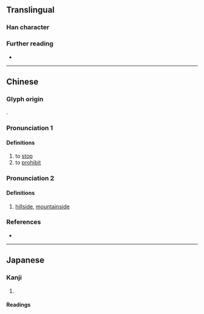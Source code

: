 {{character info}}
==Translingual==

===Han character===
{{Han char|rn=32|rad=土|as=04|sn=7|four=42140|canj=GHVP|ids=⿰土氏}}

===Further reading===
* {{Han ref|kx=0224.250|dkj=04909|dj=0459.130|hdz=10425.020|uh=5741|ud=22337|bh=CAAA|bd=51882}}

----

==Chinese==
{{zh-forms}}

===Glyph origin===
{{Han etym}}
{{Han compound|土|氏|c1=s|c2=p|ls=psc|t1=earth}}.

===Pronunciation 1===
{{zh-pron
|m=zhǐ
|c=zi2
|mc=y
|oc=y
|cat=v
}}

====Definitions====
{{head|zh|Han character}}

# to [[stop]]
# to [[prohibit]]

===Pronunciation 2===
{{zh-pron
|m=zhì
|cat=n
}}

====Definitions====
{{head|zh|Han character}}

# [[hillside]], [[mountainside]]

===References===
* {{R:yue:Hanzi}}

----

==Japanese==

===Kanji===
{{ja-kanji|grade=|rs=土04}}

# {{rfdef|ja|sort=土04}}

====Readings====
{{ja-readings
|goon=し
|kanon=し
|kun=と-まる, さか-
}}